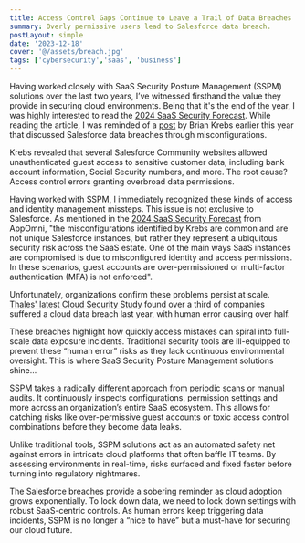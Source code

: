 ```yaml
---
title: Access Control Gaps Continue to Leave a Trail of Data Breaches
summary: Overly permissive users lead to Salesforce data breach.
postLayout: simple
date: '2023-12-18'
cover: '@/assets/breach.jpg'
tags: ['cybersecurity','saas', 'business']
---
```

Having worked closely with SaaS Security Posture Management (SSPM) solutions over the last two years, I’ve witnessed firsthand the value they provide in securing cloud environments. Being that it's the end of the year, I was highly interested to read the [2024 SaaS Security Forecast](https://appomni.com/blog_post/2024-saas-security-forecast-and-predictions). While reading the article, I was reminded of a [post](https://krebsonsecurity.com/2023/04/many-public-salesforce-sites-are-leaking-private-data/) by Brian Krebs earlier this year that discussed Salesforce data breaches through misconfigurations.

Krebs revealed that several Salesforce Community websites allowed unauthenticated guest access to sensitive customer data, including bank account information, Social Security numbers, and more. The root cause? Access control errors granting overbroad data permissions.

Having worked with SSPM, I immediately recognized these kinds of access and identity management missteps. This issue is not exclusive to Salesforce. As mentioned in the [2024 SaaS Security Forecast](https://appomni.com/blog_post/2024-saas-security-forecast-and-predictions) from AppOmni, "the misconfigurations identified by Krebs are common and are not unique Salesforce instances, but rather they represent a ubiquitous security risk across the SaaS estate. One of the main ways SaaS instances are compromised is due to misconfigured identity and access permissions. In these scenarios, guest accounts are over-permissioned or multi-factor authentication (MFA) is not enforced".

Unfortunately, organizations confirm these problems persist at scale. [Thales' latest Cloud Security Study](https://cpl.thalesgroup.com/about-us/newsroom/2023-cloud-security-cyberattacks-data-breaches-press-release) found over a third of companies suffered a cloud data breach last year, with human error causing over half.

These breaches highlight how quickly access mistakes can spiral into full-scale data exposure incidents. Traditional security tools are ill-equipped to prevent these “human error” risks as they lack continuous environmental oversight. This is where SaaS Security Posture Management solutions shine...

SSPM takes a radically different approach from periodic scans or manual audits. It continuously inspects configurations, permission settings and more across an organization’s entire SaaS ecosystem. This allows for catching risks like over-permissive guest accounts or toxic access control combinations before they become data leaks.

Unlike traditional tools, SSPM solutions act as an automated safety net against errors in intricate cloud platforms that often baffle IT teams. By assessing environments in real-time, risks surfaced and fixed faster before turning into regulatory nightmares.

The Salesforce breaches provide a sobering reminder as cloud adoption grows exponentially. To lock down data, we need to lock down settings with robust SaaS-centric controls. As human errors keep triggering data incidents, SSPM is no longer a “nice to have” but a must-have for securing our cloud future.


